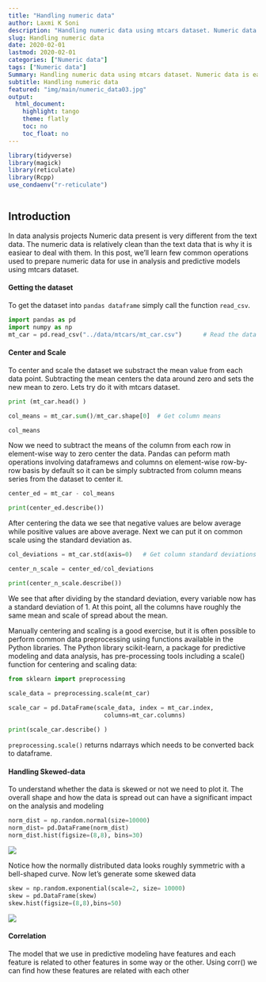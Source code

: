 ```yaml
---
title: "Handling numeric data"
author: Laxmi K Soni 
description: "Handling numeric data using mtcars dataset. Numeric data is easiar to deal with in Data analysis projects"
slug: Handling numeric data
date: 2020-02-01
lastmod: 2020-02-01
categories: ["Numeric data"]
tags: ["Numeric data"]
Summary: Handling numeric data using mtcars dataset. Numeric data is easiar to deal with in Data analysis projects
subtitle: Handling numeric data
featured: "img/main/numeric_data03.jpg"
output:
  html_document:
    highlight: tango
    theme: flatly
    toc: no
    toc_float: no
---
```




```r
library(tidyverse)
library(magick)
library(reticulate)
library(Rcpp)
use_condaenv("r-reticulate")



```

## Introduction

In data analysis projects Numeric data present is very different from the text data. The numeric data is relatively clean than the text data that is why it is easiear to deal with them. In this post, we'll learn few common operations used to prepare numeric data for use in analysis and predictive models using mtcars dataset.


#### Getting the dataset

To get the dataset into `pandas dataframe` simply call the function `read_csv`.

```python
import pandas as pd
import numpy as np
mt_car = pd.read_csv("../data/mtcars/mt_car.csv")      # Read the data
```

#### Center and Scale

To center and scale the dataset we substract the mean value from each data point. Subtracting the mean centers the data around zero and sets the new mean to zero. Lets try do it with mtcars dataset.

```python

print (mt_car.head() )

col_means = mt_car.sum()/mt_car.shape[0]  # Get column means

col_means
```


Now we need to subtract the means of the column from each row in element-wise way to zero center the data. Pandas can peform math operations involving dataframews and columns on element-wise row-by-row basis by default so it can be simply subtracted from column means series from the dataset to center it.


```python

center_ed = mt_car - col_means

print(center_ed.describe())

```

After centering the data we see that negative values are below average while positive values are above average. Next we can put it on common scale using the standard deviation as.

```python

col_deviations = mt_car.std(axis=0)   # Get column standard deviations

center_n_scale = center_ed/col_deviations 

print(center_n_scale.describe())
```


We see that after dividing by the standard deviation, every variable now has a standard deviation of 1. At this point, all the columns have roughly the same mean and scale of spread about the mean.

Manually centering and scaling is a good exercise, but it is often possible to perform common data preprocessing using functions available in the Python libraries. The Python library scikit-learn, a package for predictive modeling and data analysis, has pre-processing tools including a scale() function for centering and scaling data:

```python

from sklearn import preprocessing

scale_data = preprocessing.scale(mt_car)  
 
scale_car = pd.DataFrame(scale_data, index = mt_car.index,
                           columns=mt_car.columns)

print(scale_car.describe() )
```

`preprocessing.scale()` returns ndarrays which needs to be converted back to dataframe.

#### Handling Skewed-data
To understand whether the data is skewed or not we need to plot it. The overall shape and how the data is spread out can have a significant impact on the analysis and modeling


```python

norm_dist = np.random.normal(size=10000) 
norm_dist= pd.DataFrame(norm_dist)
norm_dist.hist(figsize=(8,8), bins=30)

```

![](/img/main/normdist.png)

Notice how the normally distributed data looks roughly symmetric with a bell-shaped curve. Now let's generate some skewed data

```python

skew = np.random.exponential(scale=2, size= 10000) 
skew = pd.DataFrame(skew)
skew.hist(figsize=(8,8),bins=50)

```

![](/img/main/skewedist.png)

#### Correlation

The model that we use in predictive modeling have features and each feature is related to other features in some way or the other. Using corr() we can find how these features are related with each other
